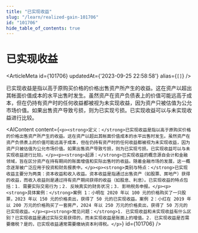 ```yaml
---
title: "已实现收益"
slug: "/learn/realized-gain-101706"
id: "101706"
hide_table_of_contents: true
---
```



# 已实现收益

<ArticleMeta id={101706} updatedAt={'2023-09-25 22:58:58'} alias={`[]`} />
<div className='border-solid border-b border-t-0 my-4 border-[var(--ifm-color-gray-300)]' />

已实现收益是指以高于原购买价格的价格出售资产所产生的收益。这在资产以超出其帐面价值成本的水平出售时发生。虽然资产在资产负债表上的价值可能远高于成本，但在仍持有资产时的任何收益都被视为未实现收益，因为资产只被估值为公允市场价值。如果出售资产导致亏损，则为已实现亏损。已实现收益可以与未实现收益进行比较。

<AIContent content={`<p><strong>定义：</strong>已实现收益是指以高于原购买价格的价格出售资产所产生的收益。这在资产以超出其帐面价值成本的水平出售时发生。虽然资产在资产负债表上的价值可能远高于成本，但在仍持有资产时的任何收益都被视为未实现收益，因为资产只被估值为公允市场价值。如果出售资产导致亏损，则为已实现亏损。已实现收益可以与未实现收益进行比较。</p><p><strong>起源：</strong>已实现收益的概念源自会计和金融领域，旨在区分资产在持有期间的账面增值和实际出售时的收益。随着金融市场的发展，这一概念逐渐被广泛应用于投资和财务报表中。</p><p><strong>类别与特点：</strong>已实现收益主要分为两类：资本收益和收入收益。资本收益是指通过出售资产（如股票、房地产）获得的收益，而收入收益则是通过持有资产期间获得的收益（如股息、利息）。已实现收益的特点包括：1. 需要实际交易行为；2. 反映真实的财务状况；3. 影响税务申报。</p><p><strong>具体案例：</strong>案例 1：小明在 2020 年以 100 元的价格购买了一只股票，2023 年以 150 元的价格卖出，获得了 50 元的已实现收益。案例 2：小红在 2019 年以 200 万元的价格购买了一套房产，2024 年以 250 万元的价格卖出，获得了 50 万元的已实现收益。</p><p><strong>常见问题：</strong>1. 已实现收益和未实现收益有什么区别？已实现收益是通过实际交易获得的，而未实现收益是账面上的增值。2. 已实现收益是否需要缴税？是的，已实现收益通常需要缴纳资本利得税。</p>`} id={101706} />
